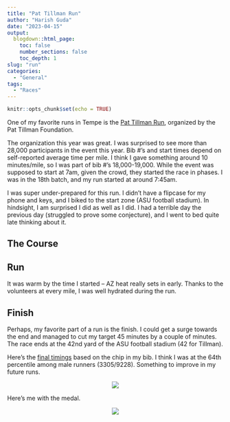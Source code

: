 ```yaml
---
title: "Pat Tillman Run"
author: "Harish Guda"
date: "2023-04-15"
output:
  blogdown::html_page:
    toc: false
    number_sections: false
    toc_depth: 1
slug: "run"
categories: 
  - "General"
tags: 
  - "Races"
---
```


```r
knitr::opts_chunk$set(echo = TRUE)
```

One of my favorite runs in Tempe is the [Pat Tillman Run](https://pattillmanfoundation.org/pats-run/), organized by the Pat Tillman Foundation. 

The organization this year was great. I was surprised to see more than 28,000 participants in the event this year. Bib #'s and start times depend on self-reported average time per mile. I think I gave something around 10 minutes/mile, so I was part of bib #'s 18,000-19,000. While the event was supposed to start at 7am, given the crowd, they started the race in phases. I was in the 18th batch, and my run started at around 7:45am. 

I was super under-prepared for this run. I didn't have a flipcase for my phone and keys, and I biked to the start zone (ASU football stadium). In hindsight, I am surprised I did as well as I did. I had a terrible day the previous day (struggled to prove some conjecture), and I went to bed quite late thinking about it. 

## The Course

<center>

<div class="strava-embed-placeholder" data-embed-type="activity" data-embed-id="8909540959"></div><script src="https://strava-embeds.com/embed.js"></script>

</center>

## Run

It was warm by the time I started -- AZ heat really sets in early. Thanks to the volunteers at every mile, I was well hydrated during the run. 

## Finish

Perhaps, my favorite part of a run is the finish. I could get a surge towards the end and managed to cut my target 45 minutes by a couple of minutes. The race ends at the 42nd yard of the ASU football stadium (42 for Tillman). 

Here's the [final timings](https://www.athlinks.com/event/34467/results/Event/1044977/Course/2345031/Bib/18308) based on the chip in my bib. I think I was at the 64th percentile among male runners (3305/9228). Something to improve in my future runs. 

<center>

![](/races-pictures/2023/tillman-run/certificate.png)

</center>

Here's me with the medal. 

<center>

![](/races-pictures/2023/tillman-run/medal.jpg)

</center>